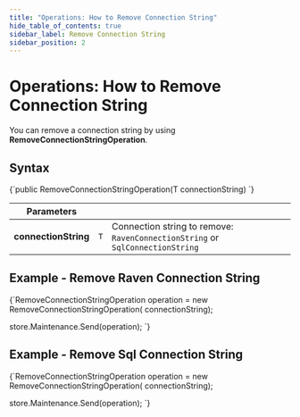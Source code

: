 ```yaml
---
title: "Operations: How to Remove Connection String"
hide_table_of_contents: true
sidebar_label: Remove Connection String
sidebar_position: 2
---
```





# Operations: How to Remove Connection String
<LanguageSwitcher supportedLanguages={supportedLanguages} />
<LanguageContent language="csharp">


You can remove a connection string by using **RemoveConnectionStringOperation**.

## Syntax

<TabItem value="remove_connection_string" label="remove_connection_string">
<CodeBlock language="csharp">
{`public RemoveConnectionStringOperation(T connectionString)
`}
</CodeBlock>
</TabItem>

| Parameters | | |
| ------------- | ----- | ---- |
| **connectionString** | `T` | Connection string to remove: `RavenConnectionString` or `SqlConnectionString` |

## Example - Remove Raven Connection String

<TabItem value="remove_raven_connection_string" label="remove_raven_connection_string">
<CodeBlock language="csharp">
{`RemoveConnectionStringOperation<RavenConnectionString> operation
    = new RemoveConnectionStringOperation<RavenConnectionString>(
        connectionString);

store.Maintenance.Send(operation);
`}
</CodeBlock>
</TabItem>

## Example - Remove Sql Connection String

<TabItem value="remove_sql_connection_string" label="remove_sql_connection_string">
<CodeBlock language="csharp">
{`RemoveConnectionStringOperation<SqlConnectionString> operation
    = new RemoveConnectionStringOperation<SqlConnectionString>(
        connectionString);

store.Maintenance.Send(operation);
`}
</CodeBlock>
</TabItem>


</LanguageContent>

<!---
### Connection Strings
- [Get](../../../../client-api/operations/maintenance/connection-strings/get-connection-string)
- [Add](../../../../client-api/operations/maintenance/connection-strings/add-connection-string)


-->